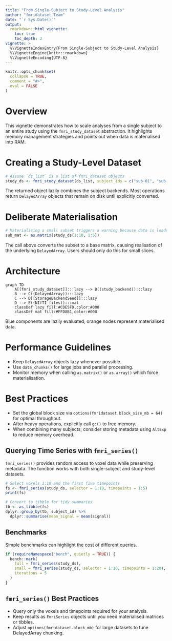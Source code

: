 ```yaml
---
title: "From Single-Subject to Study-Level Analysis"
author: "fmridataset Team"
date: "`r Sys.Date()`"
output:
  rmarkdown::html_vignette:
    toc: true
    toc_depth: 2
vignette: >
  %\VignetteIndexEntry{From Single-Subject to Study-Level Analysis}
  %\VignetteEngine{knitr::rmarkdown}
  %\VignetteEncoding{UTF-8}
---
```


```r
knitr::opts_chunk$set(
  collapse = TRUE,
  comment = "#>",
  eval = FALSE
)
```

# Overview

This vignette demonstrates how to scale analyses from a single subject to an entire study using the
`fmri_study_dataset` abstraction. It highlights memory management strategies and points out when data
is materialised into RAM.

# Creating a Study-Level Dataset

```r
# Assume `ds_list` is a list of fmri_dataset objects
study_ds <- fmri_study_dataset(ds_list, subject_ids = c("sub-01", "sub-02"))
```

The returned object lazily combines the subject backends. Most operations return `DelayedArray` objects
that remain on disk until explicitly converted.

# Deliberate Materialisation

```r
# Materialising a small subset triggers a warning because data is loaded
sub_mat <- as.matrix(study_ds[1:10, 1:5])
```

The call above converts the subset to a base matrix, causing realisation of the underlying `DelayedArray`.
Users should only do this for small slices.

# Architecture

```mermaid
graph TD
    A[[fmri_study_dataset]]:::lazy --> B((study_backend)):::lazy
    B --> C((DelayedArray)):::lazy
    C --> D[[StorageBackendSeed]]:::lazy
    D --> E((NIfTI files)):::mat
    classDef lazy fill:#CDE5FD,color:#000
    classDef mat fill:#FFD8B1,color:#000
```

Blue components are lazily evaluated; orange nodes represent materialised data.

# Performance Guidelines

- Keep `DelayedArray` objects lazy whenever possible.
- Use `data_chunks()` for large jobs and parallel processing.
- Monitor memory when calling `as.matrix()` or `as.array()` which force materialisation.

# Best Practices

- Set the global block size via `options(fmridataset.block_size_mb = 64)` for optimal throughput.
- After heavy operations, explicitly call `gc()` to free memory.
- When combining many subjects, consider storing metadata using `AltExp` to reduce memory overhead.

## Querying Time Series with `fmri_series()`

`fmri_series()` provides random access to voxel data while
preserving metadata. The function works with both single-subject and
study-level datasets.

```r
# Select voxels 1:10 and the first five timepoints
fs <- fmri_series(study_ds, selector = 1:10, timepoints = 1:5)
print(fs)

# Convert to tibble for tidy summaries
tb <- as_tibble(fs)
dplyr::group_by(tb, subject_id) %>%
  dplyr::summarise(mean_signal = mean(signal))
```

## Benchmarks

Simple benchmarks can highlight the cost of different queries.

```r
if (requireNamespace("bench", quietly = TRUE)) {
  bench::mark(
    full = fmri_series(study_ds),
    small = fmri_series(study_ds, selector = 1:10, timepoints = 1:20),
    iterations = 5
  )
}
```

## `fmri_series()` Best Practices

- Query only the voxels and timepoints required for your analysis.
- Keep results as `FmriSeries` objects until you need materialised
  matrices or tibbles.
- Adjust `options(fmridataset.block_mb)` for large datasets to tune
  DelayedArray chunking.
